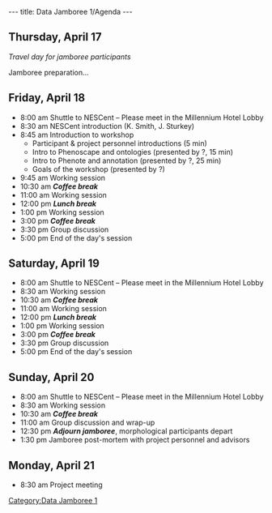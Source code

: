 ---
title: Data Jamboree 1/Agenda
---

==Thursday, April 17==
''Travel day for jamboree participants''

Jamboree preparation...

==Friday, April 18==

* 8:00 am Shuttle to NESCent – Please meet in the Millennium Hotel Lobby
* 8:30 am  NESCent introduction (K. Smith, J. Sturkey)
* 8:45 am Introduction to workshop
** Participant & project personnel introductions (5 min)
** Intro to Phenoscape and ontologies (presented by ?, 15 min)
** Intro to Phenote and annotation (presented by ?, 25 min)
** Goals of the workshop (presented by ?)
* 9:45 am Working session
* 10:30 am '''''Coffee break'''''
* 11:00 am Working session
* 12:00 pm '''''Lunch break'''''
* 1:00 pm Working session
* 3:00 pm '''''Coffee break'''''
* 3:30 pm Group discussion
* 5:00 pm End of the day's session

==Saturday, April 19==

* 8:00 am Shuttle to NESCent – Please meet in the Millennium Hotel Lobby
* 8:30 am Working session
* 10:30 am '''''Coffee break'''''
*11:00 am Working session
* 12:00 pm '''''Lunch break'''''
*1:00 pm Working session
* 3:00 pm '''''Coffee break'''''
* 3:30 pm Group discussion
* 5:00 pm End of the day's session

==Sunday, April 20==

* 8:00 am Shuttle to NESCent – Please meet in the Millennium Hotel Lobby
* 8:30 am Working session
* 10:30 am '''''Coffee break'''''
* 11:00 am Group discussion and wrap-up
* 12:30 pm '''''Adjourn jamboree''''', morphological participants depart
* 1:30 pm Jamboree post-mortem with project personnel and advisors

==Monday, April 21==

[[Category:Data Jamboree 1]]
* 8:30 am Project meeting